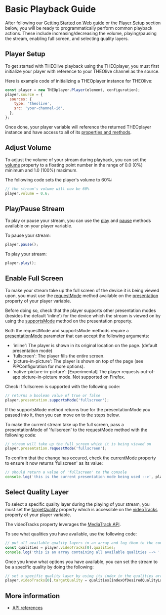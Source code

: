 # Basic Playback Guide

After following our [Getting Started on Web guide](./00-getting-started.mdx) or the [Player Setup](#player-setup) section below, you will be ready to programmatically perform common playback actions. These include increasing/decreasing
the volume, playing/pausing the stream, enabling full screen, and selecting quality layers.

## Player Setup

To get started with THEOlive playback using the THEOplayer, you must first initialize your player with reference to your THEOlive channel as the source.

Here is example code of initializing a THEOplayer instance for THEOlive:

```javascript
const player = new THEOplayer.Player(element, configuration);
player.source = {
  sources: {
    type: 'theolive',
    src: 'your-channel-id',
  },
};
```

Once done, your player variable will reference the returned THEOplayer instance and have access to all of its [properties and methods](pathname:///theoplayer/v9/api-reference/web/classes/Player.html).

## Adjust Volume

To adjust the volume of your stream during playback, you can set the [volume](pathname:///theoplayer/v9/api-reference/web/classes/Player.html#volume) property to a floating point number in the range of 0.0 (0%) minimum and 1.0 (100%) maximum.

The following code sets the player's volume to 60%:

```javascript
// the stream's volume will now be 60%
player.volume = 0.6;
```

## Play/Pause Stream

To play or pause your stream, you can use the [play](pathname:///theoplayer/v9/api-reference/web/classes/Player.html#play) and [pause](pathname:///theoplayer/v9/api-reference/web/classes/Player.html#pause) methods available on your player variable.

To pause your stream:

```javascript
player.pause();
```

To play your stream:

```javascript
player.play();
```

## Enable Full Screen

To make your stream take up the full screen of the device it is being viewed upon, you must use the [requestMode](pathname:///theoplayer/v9/api-reference/web/interfaces/Presentation.html#requestMode) method available on the [presentation](pathname:///theoplayer/v9/api-reference/web/classes/Player.html#presentation) property of your player variable.

Before doing so, check that the player supports other presentation modes (besides the default 'inline') for the device which the stream is viewed on by using the [supportsMode](pathname:///theoplayer/v9/api-reference/web/interfaces/Presentation.html#supportsMode) method on the presentation property.

Both the requestMode and supportsMode methods require a [presentationMode](pathname:///theoplayer/v9/api-reference/web/types/PresentationMode.html) parameter that can accept the following arguments:

- 'inline': The player is shown in its original location on the page. (default presentation mode)
- 'fullscreen': The player fills the entire screen.
- 'picture-in-picture': The player is shown on top of the page (see PiPConfiguration for more options).
- 'native-picture-in-picture': [Experimental] The player requests out-of-app picture-in-picture mode. Not supported on Firefox.

Check if fullscreen is supported with the following code:

```javascript
// returns a boolean value of true or false
player.presentation.supportsMode('fullscreen');
```

If the supportsMode method returns true for the presentationMode you passed into it, then you can move on to the steps below.

To make the current stream take up the full screen, pass a presentationMode of 'fullscreen' to the requestMode method with the following code:

```javascript
// stream will take up the full screen which it is being viewed on
player.presentation.requestMode('fullscreen');
```

To confirm that the change has occured, check the [currentMode](pathname:///theoplayer/v9/api-reference/web/interfaces/Presentation.html#currentMode) property to ensure it now returns 'fullscreen' as its value:

```javascript
// should return a value of 'fullscreen' to the console
console.log('this is the current presentation mode being used -->', player.presentation.currentMode);
```

## Select Quality Layer

To select a specific quality layer during the playing of your stream, you must set the [targetQuality](pathname:///theoplayer/v9/api-reference/web/interfaces/MediaTrack.html#targetQuality) property which is accessible on the [videoTracks](pathname:///theoplayer/v9/api-reference/web/classes/Player.html#videoTracks) property of your player variable.

The videoTracks property leverages the [MediaTrack API](pathname:///theoplayer/v9/api-reference/web/interfaces/MediaTrack.html).

To see what qualities you have available, use the following code:

```javascript
// put all available quality layers in an array and log them to the console
const qualities = player.videoTracks[0].qualities;
console.log('this is an array containing all available qualities --> ', qualities);
```

Once you know what options you have available, you can set the stream to be a specific quality by doing the following:

```javascript
// set a specific quality layer by using its index in the qualities array
player.videoTracks[0].targetQuality = qualities[indexOfDesiredQualityLayer];
```

## More information

- [API references](pathname:///theoplayer/v9/api-reference/web/classes/Player.html)
